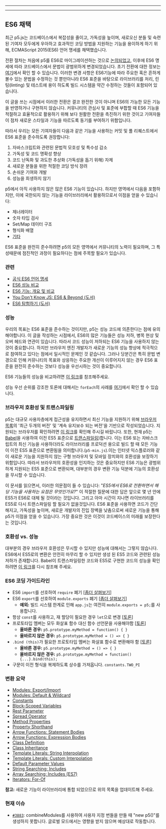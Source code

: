 
  ---
  
  ---
  ## ES6 채택
최근 p5.js는 코드베이스에서 복잡성을 줄이고, 가독성을 높이며, 새로오신 분들 및 숙련된 기여자 모두에게 우아하고 효과적인 코딩 방법을 지원하는 기능을 용이하게 하기 위해, ECMAScript 2015(ES6) 언어 명세를 채택했습니다. 

전환 절차는 처음에 p5를 ES6로 마이그레이션하는 것으로 [논의되었고](https://github.com/processing/p5.js/issues/3758), 이후에 ES6 명세에 따라 코드베이스에서 문법이 광범위하게 변경되었습니다. 초기 전환에 대한 정보는 [여기](https://github.com/processing/p5.js/pull/3874)에서 확인 할 수 있습니다. 이러한 변경 사항은 ES6기능에 따라 주요한 혹은 흔하게 볼수 있는 문법을 수정하는 것 뿐만아니라 ES6 표준을 바탕으로 라이브러리를 처리, 린팅(linting) 및 테스트에 용이 하도록 빌드 시스템을 약간 수정하는 것들이 포함되어 있습니다.

이 글을 쓰는 시점에서 이러한 전환은 결코 완전한 것이 아니며 ES6의 가능한 모든 기능을 반영하거나 구현하지 않습니다. 커뮤니티의 관심사 및 표준에 부합할 때 ES6 기능을 적절하고 효율적으로 활용하기 위해 보다 원활한 전환을 촉진하기 위한 것이고 기여자들이 점차 새로운 스타일과 기능을 따르도록 동기를 부여하기 위함입니다.

따라서 우리는 모든 기여자들이 다음과 같은 기능을 사용하는 커밋 및 풀 리퀘스트에서 ES6 표준을 준수하도록 권장합니다:
1. 자바스크립트와 관련된 문법적 모호성 및 특수성 감소
2. 가독성 및 코드 명확성 향상
3. 코드 난독화 및 과도한 추상화 (가독성을 돕기 위해) 자제
4. 새로운 분들을 위한 적절한 코딩 방식 장려
5. 손쉬운 기여와 개발
6. 성능을 희생하지 않기

p5에서 아직 사용하지 않은 많은 ES6 기능이 있습니다. 하지만 영역에서 다음을 포함하지만, 이에 국한되지 않는 기능을 라이브러리에서 활용하므로서 이점을 얻을 수 있습니다:
- 제너레이터
- 숫자 타입 검사
- Set/Map 데이터 구조
- 형식화 배열
- [기타](http://es6-features.org/)

ES6 표준을 완전히 준수하려면 p5의 모든 영역에서 커뮤니티의 노력이 필요하며, 그 특성때문에 점진적인 과정이 필요하다는 점에 주목할 필요가 있습니다.

### 관련 
- [공식 ES6 언어 명세](https://www.ecma-international.org/ecma-262/6.0/)
- [ES6 성능 비교](http://incaseofstairs.com/six-speed/)
- [ES6 기능: 개요 및 비교](http://es6-features.org/)
- [You Don't Know JS: ES6 & Beyond (도서)](https://github.com/getify/You-Dont-Know-JS/tree/master/es6%20%26%20beyond)
- [ES6 탐험하기 (도서)](https://exploringjs.com/es6/)

### 성능
우리의 목표는 ES6 표준을 준수하는 것이지만, p5는 성능 코드에 의존한다는 점에 유의해야합니다. 이 글을 작성하는 시점에서, ES6의 많은 기능들은 성능 저하, 병목 현상 및 오버 헤드와 연관이 있습니다. 따라서 코드 성능이 저하되는 ES6 기능을 사용하지 않는 것이 중요합니다. 하지만 브라우저 엔진 개발자가 새로운 기능의 성능 향상에 적극적으로 참여하고 있다는 점에서 일시적인 문제인 것 같습니다. 그러나 당분간은 특히 문법 변경으로 인해 커뮤니티의 목표와 상응하는 주요한 개선이 이루어지지 않는 경우 ES6 표준을 완전히 준수하는 것보다 성능을 우선시하는 것이 중요합니다.

ES6 기능들의 성능을 비교하려면 [이 링크](http://incaseofstairs.com/six-speed/)를 참조해주세요.

성능 우선 순위를 강조한 토론에 대해서는 `forEach`의 사례를 [여기](https://github.com/processing/p5.js/issues/3758#issuecomment-507922753)에서 확인 할 수 있습니다.

### 브라우저 호환성 및 트랜스파일링

p5는 대규모 사용자층에게 접근성을 유지하면서 최신 기능을 지원하기 위해 [브라우저 목록](https://github.com/browserslist/browserslist)의 '최근 두개의 버전' 및 '계속 유지보수 되는 버전'을 기반으로 작성되었습니다. 지원되는 브라우저를 확인하려면 [이 링크](https://browserl.ist/?q=last+2+versions)를 확인해 주시길 바랍니다. 또한, 현재 p5는 [Babel](https://babeljs.io/)을 사용하여 이전 ES5 표준으로 [트랜스파일링](https://en.wikipedia.org/wiki/Source-to-source_compiler))합니다. 이는 ES6 또는 자바스크립트의 최신 기능을 사용하더라도 라이브러리를 프로덕션 용으로 빌드 할 때 모든 기능이 이전 ES5 표준으로 변환됨을 의미합니다.(`p5-min.js`).이는 인터넷 익스플로러와 같이 새로운 기능을 지원하지 않는 구형 브라우저 및 모바일 장치와의 호환성을 보장하기 위함입니다. 따라서 브라우저의 호환성을 인지하는 것은 중요하지만 ES6 기능은 광범위하게 지원되는 ES5 표준으로 변환되며, 대부분의 경우 변환 기능 덕분에 기능의 호환성을 무시할 수 있습니다.

이 문서를 읽으면서, 이러한 의문점이 들 수 있습니다: "*ES5에서 ES6로 전환하면서 해당 기능을 사용하는 요점은 무엇인가요?*" 이 적절한 질문에 대한 답은 앞으로 몇 년 안에 ES5가 ES6로 대체 될 것이라는 것입니다. 그리고 아마 시간이 지나면 라이브러리를 ES5로 다시 트랜스파일링 할 필요가 없을것입니다. ES6 표준을 사용하면 코드가 간단해지고, 가독성을 높이며, 새로운 개발자의 진입 장벽을 낮춤으로써 새로운 기능을 통해 p5가 이점을 얻을 수 있습니다. 가장 중요한 것은 이것이 코드베이스의 미래를 보장한다는 것입니다.

### 호환성 vs. 성능

대부분의 경우 브라우저 호환성은 무시할 수 있지만 성능에 대해서는 그렇지 않습니다. ES6에서 ES5로의 변환은 안전히 마무리 할 수 있지만 생성 된 ES5 코드와 관련된 성능 저하가 존재합니다. Babel이 트랜스파일링한 코드와 ES5로 구현한 코드의 성능을 확인하려면 [이 링크](http://incaseofstairs.com/six-speed/)를 다시 참조해 주세요.

### ES6 코딩 가이드라인
- ES6 `import`를 선호하여 `require` 폐기 [[좀더 살펴보기](https://exploringjs.com/es6/ch_modules.html#sec_importing-exporting-details)]
- ES6 `export`를 선호하여 `module.exports` 폐기 [[좀더 살펴보기](https://exploringjs.com/es6/ch_modules.html#sec_importing-exporting-details)]
  - **예외:**  빌드 시스템 한계로 인해 `app.js`는 여전히 `module.exports = p5;`를 사용합니다.
- 항상 `const`를 사용하고, 재 할당이 필요한 경우 `let`으로 변경 [[토론](https://github.com/processing/p5.js/issues/3877)]
- 프로토타입 멤버는 모두 화살표 함수 대신 함수 선언문을 사용해야함 [[토론](https://github.com/processing/p5.js/issues/3875)]
  - **올바른 경우:** `p5.prototype.myMethod = function() { }`
  - **올바르지 않은 경우:** `p5.prototype.myMethod = () => { }`
- `.bind (this)`가 필요한 프로토타입 멤버는 화살표 함수로 변환해야 함 [[토론](https://github.com/processing/p5.js/issues/3875)]
  - **올바른 경우:** `p5.prototype.myMethod = () => { }`
  - **올바르지 않은 경우:** `p5.prototype.myMethod = function() {...}.bind(this);`
- 구문이 이전 형식을 복제하도록 상수를 가져옵니다. `constants.TWO_PI`


### 변환 요약
- [Modules: Export/Import](http://es6-features.org/#ValueExportImport)
- [Modules: Default & Wildcard](http://es6-features.org/#ValueExportImport)
- [Constants](http://es6-features.org/#Constants)
- [Block-Scoped Variables](http://es6-features.org/#BlockScopedVariables)
- [Rest Parameter](http://es6-features.org/#RestParameter)
- [Spread Operator](http://es6-features.org/#SpreadOperator)
- [Method Properties](http://es6-features.org/#MethodProperties)
- [Property Shorthand](http://es6-features.org/#PropertyShorthand)
- [Arrow Functions: Statement Bodies](http://es6-features.org/#StatementBodies)
- [Arrow Functions: Expression Bodies](http://es6-features.org/#ExpressionBodies)
- [Class Definition](http://es6-features.org/#ClassDefinition)
- [Class Inheritance](http://es6-features.org/#ClassInheritance)
- [Template Literals: String Interpolation](http://es6-features.org/#StringInterpolation)
- [Template Literals: Custom Interpolation](http://es6-features.org/#CustomInterpolation)
- [Default Parameter Values](http://es6-features.org/#DefaultParameterValues)
- [String Searching: Includes](http://es6-features.org/#StringSearching)
- [Array Searching: Includes (ES7)](https://developer.mozilla.org/en-US/docs/Web/JavaScript/Reference/Global_Objects/Array/includes)
- [Iterators: For-Of](http://es6-features.org/#IteratorForOfOperator)

**참고:** 새로운 기능이 라이브러리에 통합 되었으므로 위의 목록을 업데이트해 주세요.

 ### 현재 이슈
- [`#3883`](https://github.com/processing/p5.js/issues/3883): combineModules를 사용하여 사용자 지정 번들을 만들 때 "new p5()"를 생성하지 못합니다. 글로벌 모드에서는 영향을 받지 않으며 예상대로 작동합니다.
  